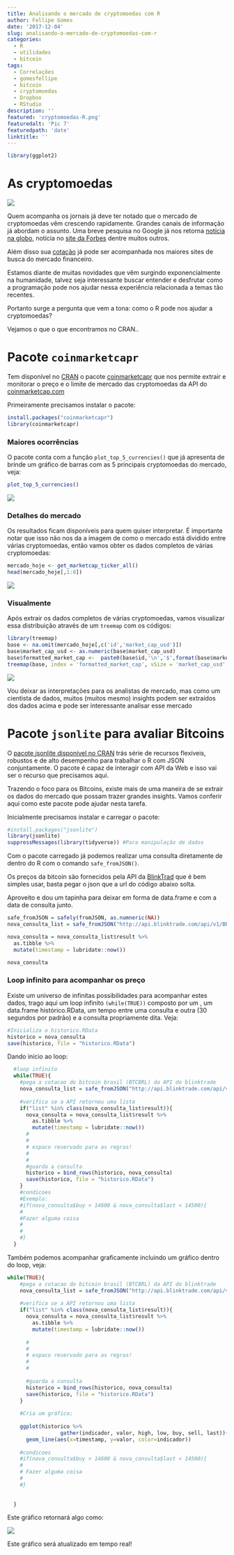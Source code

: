 ```yaml
---
title: Analisando o mercado de cryptomoedas com R
author: Fellipe Gomes
date: '2017-12-04'
slug: analisando-o-mercado-de-cryptomoedas-com-r
categories:
  - R
  - utilidades
  - bitcoin
tags:
  - Correlações
  - gomesfellipe
  - bitcoin
  - cryptomoedas
  - Dropbox
  - RStudio
description: ''
featured: 'cryptomoedas-R.png'
featuredalt: 'Pic 7'
featuredpath: 'date'
linktitle: ''
---
```


```r
library(ggplot2)
```

# As cryptomoedas

![](/img/2017-12-04-analisando-o-mercado-de-cryptomoedas-com-r/imagem1.png)

Quem acompanha os jornais já deve ter notado que o mercado de cryptomoedas vêm crescendo rapidamente. Grandes canais de informação já abordam o assunto. Uma breve pesquisa no Google já nos retorna [notícia na globo](http://g1.globo.com/jornal-da-globo/noticia/2016/07/bitcoin-moeda-virtual-se-populariza-no-brasil-e-tem-valorizacao-recorde.html), notícia no [site da Forbes](http://forbes.uol.com.br/tag/bitcoin/) dentre muitos outros. 

Além disso sua [cotação](http://dolarhoje.com/bitcoin-hoje/) já pode ser acompanhada nos maiores sites de busca do mercado financeiro.

Estamos diante de muitas novidades que vêm surgindo exponencialmente na humanidade, talvez seja interessante buscar entender e desfrutar como a programação pode nos ajudar nessa experiência relacionada a temas tão recentes.

Portanto surge a pergunta que vem a tona: como o R pode nos ajudar a cryptomoedas?

Vejamos o que o que encontramos no CRAN..

# Pacote `coinmarketcapr`

Tem disponível no [CRAN](https://cran.r-project.org/) o pacote [coinmarketcapr](https://cran.r-project.org/web/packages/coinmarketcapr/index.html) que nos permite extrair e monitorar o preço e o limite de mercado das cryptomoedas da API do [coinmarketcap.com](https://coinmarketcap.com/)

Primeiramente precisamos instalar o pacote:
```r
install.packages("coinmarketcapr")
library(coinmarketcapr)
```

### Maiores ocorrências

O pacote conta com a função `plot_top_5_currencies()` que já apresenta  de brinde um gráfico de barras com as 5 principais cryptomoedas do mercado, veja:

```r
plot_top_5_currencies()
```

![](/img/2017-12-04-analisando-o-mercado-de-cryptomoedas-com-r/foto1.png)

### Detalhes do mercado

Os resultados ficam disponíveis para quem quiser interpretar. É importante notar que isso não nos da a imagem de como o mercado está dividido entre várias cryptomoedas, então vamos obter os dados completos de várias cryptomoedas:

```r
mercado_hoje <- get_marketcap_ticker_all()
head(mercado_hoje[,1:8])
```

![](/img/2017-12-04-analisando-o-mercado-de-cryptomoedas-com-r/foto3.png)

### Visualmente

Após extrair os dados completos de várias cryptomoedas, vamos visualizar essa distribuição através de um `treemap` com os códigos:

```r
library(treemap)
base <- na.omit(mercado_hoje[,c('id','market_cap_usd')])
base$market_cap_usd <- as.numeric(base$market_cap_usd)
base$formatted_market_cap <-  paste0(base$id,'\n','$',format(base$market_cap_usd,big.mark = ',',scientific = F, trim = T))
treemap(base, index = 'formatted_market_cap', vSize = 'market_cap_usd', title = 'Cryptocurrency Market Cap', fontsize.labels=c(12, 8), palette='RdYlGn')

```
![](/img/2017-12-04-analisando-o-mercado-de-cryptomoedas-com-r/foto2.png)

Vou deixar as interpretações para os analistas de mercado, mas como um cientista de dados, muitos (muitos mesmo) insights podem ser extraídos dos dados acima e pode ser interessante analisar esse mercado

# Pacote `jsonlite` para avaliar Bitcoins

O [pacote jsonlite disponível no CRAN](https://cran.r-project.org/web/packages/jsonlite/index.html) trás série de recursos flexíveis, robustos e de alto desempenho para trabalhar o R com JSON conjuntamente. O pacote é capaz de interagir com API da Web e isso vai ser o recurso que precisamos aqui.

Trazendo o foco para os Bitcoins, existe mais de uma maneira de se extrair os dados do mercado que possam trazer grandes insights. Vamos conferir aqui como este pacote pode ajudar nesta tarefa.

Inicialmente precisamos instalar e carregar o pacote:

```r
#install.packages("jsonlite")
library(jsonlite)
suppressMessages(library(tidyverse)) #Para manipulação de dados
```
Com o pacote carregado já podemos realizar uma consulta diretamente de dentro do R com o comando `safe_fromJSON()`.

Os preços da bitcoin são fornecidos pela API da [BlinkTrad](https://blinktrade.com/) que é bem simples usar, basta pegar o json que a url do código abaixo solta. 

Aproveito e dou um tapinha para deixar em forma de data.frame e com a data de consulta junto.

```r
safe_fromJSON = safely(fromJSON, as.numneric(NA))
nova_consulta_list = safe_fromJSON("http://api.blinktrade.com/api/v1/BRL/ticker?crypto_currency=BTC")

nova_consulta = nova_consulta_list$result %>%
  as.tibble %>%
  mutate(timestamp = lubridate::now())

nova_consulta
```

### Loop infinito para acompanhar os preço

Existe um universo de infinitas possibilidades para acompanhar estes dados, trago aqui um loop infinito `(while(TRUE))` composto por um , um data.frame histórico.RData, um tempo entre uma consulta e outra (30 segundos por padrão) e a consulta propriamente dita. Veja:

```r
#Inicializa o historico.RData
historico = nova_consulta
save(historico, file = "historico.RData")
```

Dando início ao loop:

```r
  #loop infinito
  while(TRUE){
    #pega a cotacao do bitcoin brasil (BTCBRL) da API do blinktrade
    nova_consulta_list = safe_fromJSON("http://api.blinktrade.com/api/v1/BRL/ticker?crypto_currency=BTC")
  
    #verifica se a API retornou uma lista
    if("list" %in% class(nova_consulta_list$result)){
      nova_consulta = nova_consulta_list$result %>%
        as.tibble %>%
        mutate(timestamp = lubridate::now())
      #
      #
      # espaco reservado para as regras!
      #
      #
      #guarda a consulta
      historico = bind_rows(historico, nova_consulta)
      save(historico, file = "historico.RData")
    }
    #condicoes
    #Exemplo:
    #if(nova_consulta$buy > 14600 & nova_consulta$last < 14500){
    #
    #Fazer alguma coisa
    #
    #
    #}
  }

```

Também podemos acompanhar graficamente incluindo um gráfico dentro do loop, veja:

```r
while(TRUE){
    #pega a cotacao do bitcoin brasil (BTCBRL) da API do blinktrade
    nova_consulta_list = safe_fromJSON("http://api.blinktrade.com/api/v1/BRL/ticker?crypto_currency=BTC")
  
    #verifica se a API retornou uma lista
    if("list" %in% class(nova_consulta_list$result)){
      nova_consulta = nova_consulta_list$result %>%
        as.tibble %>%
        mutate(timestamp = lubridate::now())
      
      #
      #
      # espaco reservado para as regras!
      #
      #
      
      #guarda a consulta
      historico = bind_rows(historico, nova_consulta)
      save(historico, file = "historico.RData")
    }
    
    #Cria um gráfico;
    
    ggplot(historico %>%
                 gather(indicador, valor, high, low, buy, sell, last))+
      geom_line(aes(x=timestamp, y=valor, color=indicador))
    
    #condicoes
    #if(nova_consulta$buy > 14600 & nova_consulta$last < 14500){
    #
    # Fazer alguma coisa
    #
    #}
    
    
  }
```

Este gráfico retornará algo como: 

![](/img/2017-12-04-analisando-o-mercado-de-cryptomoedas-com-r/foto4.png)


Este gráfico será atualizado em tempo real!
